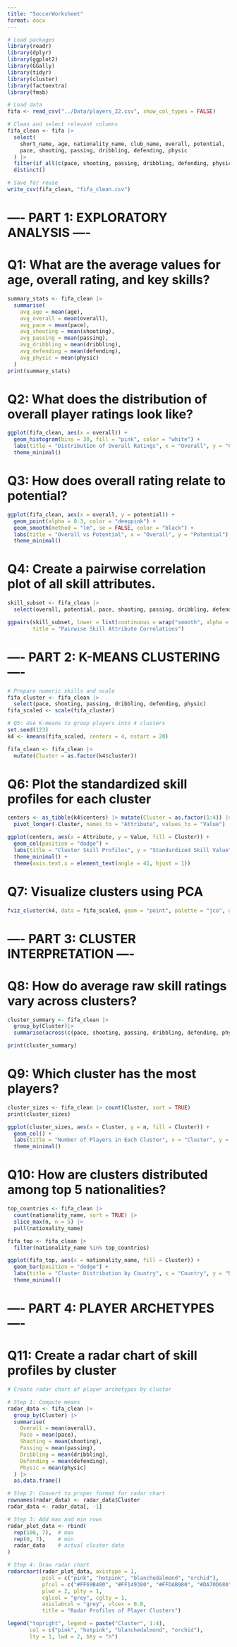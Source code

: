 ```yaml
---
title: "SoccerWorksheet"
format: docx
---
```


```r
# Load packages
library(readr)
library(dplyr)
library(ggplot2)
library(GGally)
library(tidyr)
library(cluster)
library(factoextra)
library(fmsb)

# Load data
fifa <- read_csv("../Data/players_22.csv", show_col_types = FALSE)

# Clean and select relevant columns
fifa_clean <- fifa |>
  select(
    short_name, age, nationality_name, club_name, overall, potential,
    pace, shooting, passing, dribbling, defending, physic
  ) |>
  filter(if_all(c(pace, shooting, passing, dribbling, defending, physic), ~ !is.na(.))) |>
  distinct()

# Save for reuse
write_csv(fifa_clean, "fifa_clean.csv")

```
# ---- PART 1: EXPLORATORY ANALYSIS ----

# Q1: What are the average values for age, overall rating, and key skills?
```r
summary_stats <- fifa_clean |>
  summarise(
    avg_age = mean(age),
    avg_overall = mean(overall),
    avg_pace = mean(pace),
    avg_shooting = mean(shooting),
    avg_passing = mean(passing),
    avg_dribbling = mean(dribbling),
    avg_defending = mean(defending),
    avg_physic = mean(physic)
  )
print(summary_stats)

```
# Q2: What does the distribution of overall player ratings look like?
```r
ggplot(fifa_clean, aes(x = overall)) +
  geom_histogram(bins = 30, fill = "pink", color = "white") +
  labs(title = "Distribution of Overall Ratings", x = "Overall", y = "Count") +
  theme_minimal()

```
# Q3: How does overall rating relate to potential?
```r
ggplot(fifa_clean, aes(x = overall, y = potential)) +
  geom_point(alpha = 0.3, color = "deeppink") +
  geom_smooth(method = "lm", se = FALSE, color = "black") +
  labs(title = "Overall vs Potential", x = "Overall", y = "Potential") +
  theme_minimal()
```
# Q4: Create a pairwise correlation plot of all skill attributes.
```r
skill_subset <- fifa_clean |>
  select(overall, potential, pace, shooting, passing, dribbling, defending, physic)

ggpairs(skill_subset, lower = list(continuous = wrap("smooth", alpha = 0.3, size = 0.1)),
        title = "Pairwise Skill Attribute Correlations")
```
# ---- PART 2: K-MEANS CLUSTERING ----
```r
# Prepare numeric skills and scale
fifa_cluster <- fifa_clean |>
  select(pace, shooting, passing, dribbling, defending, physic)
fifa_scaled <- scale(fifa_cluster)

# Q5: Use K-means to group players into 4 clusters
set.seed(123)
k4 <- kmeans(fifa_scaled, centers = 4, nstart = 20)

fifa_clean <- fifa_clean |>
  mutate(Cluster = as.factor(k4$cluster))
```
# Q6: Plot the standardized skill profiles for each cluster
```r
centers <- as_tibble(k4$centers) |> mutate(Cluster = as.factor(1:4)) |> 
  pivot_longer(-Cluster, names_to = "Attribute", values_to = "Value")

ggplot(centers, aes(x = Attribute, y = Value, fill = Cluster)) +
  geom_col(position = "dodge") +
  labs(title = "Cluster Skill Profiles", y = "Standardized Skill Value") +
  theme_minimal() +
  theme(axis.text.x = element_text(angle = 45, hjust = 1))
```
# Q7: Visualize clusters using PCA
```r
fviz_cluster(k4, data = fifa_scaled, geom = "point", palette = "jco", ggtheme = theme_minimal())
```
# ---- PART 3: CLUSTER INTERPRETATION ----

# Q8: How do average raw skill ratings vary across clusters?
```r
cluster_summary <- fifa_clean |>
  group_by(Cluster)|>
  summarise(across(c(pace, shooting, passing, dribbling, defending, physic), mean))

print(cluster_summary)
```
# Q9: Which cluster has the most players?
```r
cluster_sizes <- fifa_clean |> count(Cluster, sort = TRUE)
print(cluster_sizes)

ggplot(cluster_sizes, aes(x = Cluster, y = n, fill = Cluster)) +
  geom_col() +
  labs(title = "Number of Players in Each Cluster", x = "Cluster", y = "Count") +
  theme_minimal()
```
# Q10: How are clusters distributed among top 5 nationalities?
```r
top_countries <- fifa_clean |>
  count(nationality_name, sort = TRUE) |>
  slice_max(n, n = 5) |>
  pull(nationality_name)

fifa_top <- fifa_clean |>
  filter(nationality_name %in% top_countries)

ggplot(fifa_top, aes(x = nationality_name, fill = Cluster)) +
  geom_bar(position = "dodge") +
  labs(title = "Cluster Distribution by Country", x = "Country", y = "Number of Players") +
  theme_minimal()

```
# ---- PART 4: PLAYER ARCHETYPES ----
# Q11: Create a radar chart of skill profiles by cluster
```r
# Create radar chart of player archetypes by cluster

# Step 1: Compute means
radar_data <- fifa_clean |>
  group_by(Cluster) |>
  summarise(
    Overall = mean(overall),
    Pace = mean(pace),
    Shooting = mean(shooting),
    Passing = mean(passing),
    Dribbling = mean(dribbling),
    Defending = mean(defending),
    Physic = mean(physic)
  ) |> 
  as.data.frame()

# Step 2: Convert to proper format for radar chart
rownames(radar_data) <- radar_data$Cluster
radar_data <- radar_data[, -1]

# Step 3: Add max and min rows
radar_plot_data <- rbind(
  rep(100, 7),  # max
  rep(0, 7),    # min
  radar_data    # actual cluster data
)

# Step 4: Draw radar chart
radarchart(radar_plot_data, axistype = 1,
           pcol = c("pink", "hotpink", "blanchedalmond", "orchid"),
           pfcol = c("#FF69B480", "#FF149380", "#FFDAB980", "#DA70D680"),
           plwd = 2, plty = 1,
           cglcol = "grey", cglty = 1,
           axislabcol = "grey", vlcex = 0.8,
           title = "Radar Profiles of Player Clusters")

legend("topright", legend = paste("Cluster", 1:4),
       col = c("pink", "hotpink", "blanchedalmond", "orchid"),
       lty = 1, lwd = 2, bty = "n")


```